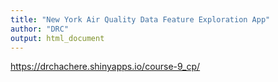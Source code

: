 ```yaml
---
title: "New York Air Quality Data Feature Exploration App"
author: "DRC"
output: html_document
---
```


<https://drchachere.shinyapps.io/course-9_cp/>

